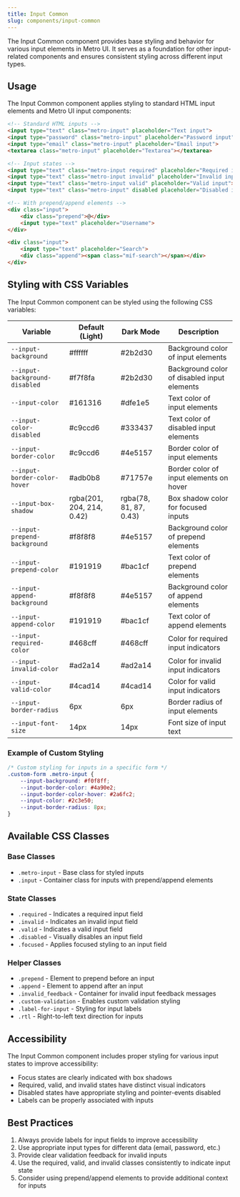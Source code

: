 ```yaml
---
title: Input Common
slug: components/input-common
---
```


The Input Common component provides base styling and behavior for various input elements in Metro UI. It serves as a foundation for other input-related components and ensures consistent styling across different input types.

## Usage

The Input Common component applies styling to standard HTML input elements and Metro UI input components:

```html
<!-- Standard HTML inputs -->
<input type="text" class="metro-input" placeholder="Text input">
<input type="password" class="metro-input" placeholder="Password input">
<input type="email" class="metro-input" placeholder="Email input">
<textarea class="metro-input" placeholder="Textarea"></textarea>

<!-- Input states -->
<input type="text" class="metro-input required" placeholder="Required input">
<input type="text" class="metro-input invalid" placeholder="Invalid input">
<input type="text" class="metro-input valid" placeholder="Valid input">
<input type="text" class="metro-input" disabled placeholder="Disabled input">

<!-- With prepend/append elements -->
<div class="input">
    <div class="prepend">@</div>
    <input type="text" placeholder="Username">
</div>

<div class="input">
    <input type="text" placeholder="Search">
    <div class="append"><span class="mif-search"></span></div>
</div>
```

## Styling with CSS Variables

The Input Common component can be styled using the following CSS variables:

| Variable | Default (Light) | Dark Mode | Description |
| -------- | --------------- | --------- | ----------- |
| `--input-background` | #ffffff | #2b2d30 | Background color of input elements |
| `--input-background-disabled` | #f7f8fa | #2b2d30 | Background color of disabled input elements |
| `--input-color` | #161316 | #dfe1e5 | Text color of input elements |
| `--input-color-disabled` | #c9ccd6 | #333437 | Text color of disabled input elements |
| `--input-border-color` | #c9ccd6 | #4e5157 | Border color of input elements |
| `--input-border-color-hover` | #adb0b8 | #71757e | Border color of input elements on hover |
| `--input-box-shadow` | rgba(201, 204, 214, 0.42) | rgba(78, 81, 87, 0.43) | Box shadow color for focused inputs |
| `--input-prepend-background` | #f8f8f8 | #4e5157 | Background color of prepend elements |
| `--input-prepend-color` | #191919 | #bac1cf | Text color of prepend elements |
| `--input-append-background` | #f8f8f8 | #4e5157 | Background color of append elements |
| `--input-append-color` | #191919 | #bac1cf | Text color of append elements |
| `--input-required-color` | #468cff | #468cff | Color for required input indicators |
| `--input-invalid-color` | #ad2a14 | #ad2a14 | Color for invalid input indicators |
| `--input-valid-color` | #4cad14 | #4cad14 | Color for valid input indicators |
| `--input-border-radius` | 6px | 6px | Border radius of input elements |
| `--input-font-size` | 14px | 14px | Font size of input text |

### Example of Custom Styling

```css
/* Custom styling for inputs in a specific form */
.custom-form .metro-input {
    --input-background: #f0f8ff;
    --input-border-color: #4a90e2;
    --input-border-color-hover: #2a6fc2;
    --input-color: #2c3e50;
    --input-border-radius: 8px;
}
```

## Available CSS Classes

### Base Classes
- `.metro-input` - Base class for styled inputs
- `.input` - Container class for inputs with prepend/append elements

### State Classes
- `.required` - Indicates a required input field
- `.invalid` - Indicates an invalid input field
- `.valid` - Indicates a valid input field
- `.disabled` - Visually disables an input field
- `.focused` - Applies focused styling to an input field

### Helper Classes
- `.prepend` - Element to prepend before an input
- `.append` - Element to append after an input
- `.invalid_feedback` - Container for invalid input feedback messages
- `.custom-validation` - Enables custom validation styling
- `.label-for-input` - Styling for input labels
- `.rtl` - Right-to-left text direction for inputs

## Accessibility

The Input Common component includes proper styling for various input states to improve accessibility:
- Focus states are clearly indicated with box shadows
- Required, valid, and invalid states have distinct visual indicators
- Disabled states have appropriate styling and pointer-events disabled
- Labels can be properly associated with inputs

## Best Practices

1. Always provide labels for input fields to improve accessibility
2. Use appropriate input types for different data (email, password, etc.)
3. Provide clear validation feedback for invalid inputs
4. Use the required, valid, and invalid classes consistently to indicate input state
5. Consider using prepend/append elements to provide additional context for inputs